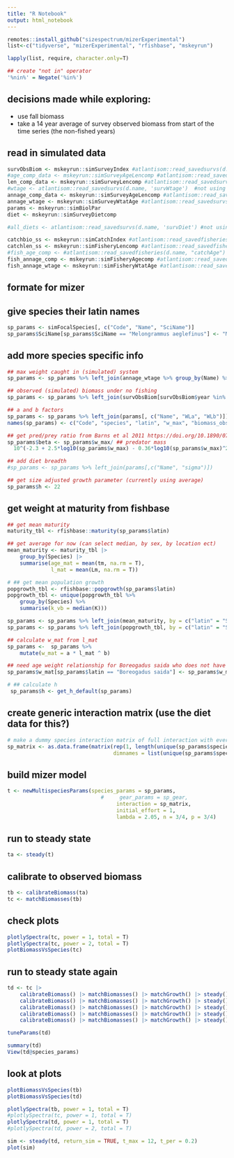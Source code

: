 ```yaml
---
title: "R Notebook"
output: html_notebook
---
```


```r
remotes::install_github("sizespectrum/mizerExperimental")
list<-c("tidyverse", "mizerExperimental", "rfishbase", "mskeyrun")

lapply(list, require, character.only=T)

## create "not in" operator
'%nin%' = Negate('%in%')
```


## decisions made while exploring:
- use fall biomass
- take a 14 year average of survey observed biomass from start of the time series (the non-fished years)

## read in simulated data
```r
survObsBiom <- mskeyrun::simSurveyIndex #atlantisom::read_savedsurvs(d.name, 'survB')
#age_comp_data <- mskeyrun::simSurveyAgeLencomp #atlantisom::read_savedsurvs(d.name, 'survAge') #not using in assessment
len_comp_data <- mskeyrun::simSurveyLencomp #atlantisom::read_savedsurvs(d.name, 'survLen')
#wtage <- atlantisom::read_savedsurvs(d.name, 'survWtage')  #not using in assessment
annage_comp_data <- mskeyrun::simSurveyAgeLencomp #atlantisom::read_savedsurvs(d.name, 'survAnnAge')
annage_wtage <- mskeyrun::simSurveyWtatAge #atlantisom::read_savedsurvs(d.name, 'survAnnWtage')
params <- mskeyrun::simBiolPar
diet <- mskeyrun::simSurveyDietcomp 

#all_diets <- atlantisom::read_savedsurvs(d.name, 'survDiet') #not using in assessment

catchbio_ss <- mskeyrun::simCatchIndex #atlantisom::read_savedfisheries(d.name, 'Catch')
catchlen_ss <- mskeyrun::simFisheryLencomp #atlantisom::read_savedfisheries(d.name, "catchLen")
#fish_age_comp <- #atlantisom::read_savedfisheries(d.name, "catchAge")
fish_annage_comp <- mskeyrun::simFisheryAgecomp #atlantisom::read_savedfisheries(d.name, 'catchAnnAge')
fish_annage_wtage <- mskeyrun::simFisheryWtatAge #atlantisom::read_savedfisheries(d.name, 'catchAnnWtage')
```

## formate for mizer

## give species their latin names
```r
sp_params <- simFocalSpecies[, c("Code", "Name", "SciName")]
sp_params$SciName[sp_params$SciName == "Melongrammus aeglefinus"] <- "Melanogrammus aeglefinus"
```

## add more species specific info
```r
## max weight caught in (simulated) system 
sp_params <- sp_params %>% left_join(annage_wtage %>% group_by(Name) %>% summarise(w_max = max(value)))

## observed (simulated) biomass under no fishing
sp_params <- sp_params %>% left_join(survObsBiom[survObsBiom$year %in% 40:54,] %>% group_by(Name) %>% summarise(biomass_observed = mean(value)))

## a and b factors
sp_params <- sp_params %>% left_join(params[, c("Name", "WLa", "WLb")])
names(sp_params) <- c("Code", "species", "latin", "w_max", "biomass_observed", "a", "b")

## get pred/prey ratio from Barns et al 2011 https://doi.org/10.1890/07-1551.1
sp_params$beta <- sp_params$w_max/ ## predator mass
  10^(-2.3 + 2.5*log10(sp_params$w_max) - 0.36*log10(sp_params$w_max)^2) ## prey mass

## add diet breadth
#sp_params <- sp_params %>% left_join(params[,c("Name", "sigma")])

## get size adjusted growth parameter (currently using average)
sp_params$h <- 22

```

## get weight at maturity from fishbase
```r
## get mean maturity 
maturity_tbl <- rfishbase::maturity(sp_params$latin)

## get average for now (can select median, by sex, by location ect)
mean_maturity <- maturity_tbl |>
    group_by(Species) |>
    summarise(age_mat = mean(tm, na.rm = T),
              l_mat = mean(Lm, na.rm = T))

# ## get mean population growth
popgrowth_tbl <- rfishbase::popgrowth(sp_params$latin)
popgrowth_tbl <- unique(popgrowth_tbl %>%
    group_by(Species) %>%
    summarise(k_vb = median(K)))

sp_params <- sp_params %>% left_join(mean_maturity, by = c("latin" = "Species"))
sp_params <- sp_params %>% left_join(popgrowth_tbl, by = c("latin" = "Species"))

## calculate w_mat from l_mat
sp_params <-  sp_params %>% 
    mutate(w_mat = a * l_mat ^ b) 

## need age weight relationship for Boreogadus saida who does not have a l_mat
sp_params$w_mat[sp_params$latin == "Boreogadus saida"] <- sp_params$w_max[sp_params$latin == "Boreogadus saida"]*0.25

# ## calculate h 
 sp_params$h <- get_h_default(sp_params)

```

## create generic interaction matrix (use the diet data for this?)
```r
# make a dummy species interaction matrix of full interaction with everything
sp_matrix <- as.data.frame(matrix(rep(1, length(unique(sp_params$species))^2), nrow = (length(unique(sp_params$species))),
                                  dimnames = list(unique(sp_params$species), unique(sp_params$species))))
```

## build mizer model
```r
t <- newMultispeciesParams(species_params = sp_params,
                              #     gear_params = sp_gear,
                                   interaction = sp_matrix, 
                                   initial_effort = 1,
                                   lambda = 2.05, n = 3/4, p = 3/4)
```

## run to steady state
```r
ta <- steady(t)
```

## calibrate to observed biomass
```r
tb <- calibrateBiomass(ta)
tc <- matchBiomasses(tb)
```

## check plots
```r
plotlySpectra(tc, power = 1, total = T)
plotlySpectra(tc, power = 2, total = T)
plotBiomassVsSpecies(tc)
```

## run to steady state again
```r
td <- tc |>
    calibrateBiomass() |> matchBiomasses() |> matchGrowth() |> steady() |>
    calibrateBiomass() |> matchBiomasses() |> matchGrowth() |> steady() |>
    calibrateBiomass() |> matchBiomasses() |> matchGrowth() |> steady() |>
    calibrateBiomass() |> matchBiomasses() |> matchGrowth() |> steady() |>
    calibrateBiomass() |> matchBiomasses() |> matchGrowth() |> steady() 
```
```r
tuneParams(td)
```



```r
summary(td)
View(td@species_params)
```

## look at plots
```r
plotBiomassVsSpecies(tb)
plotBiomassVsSpecies(td)
```


```r
plotlySpectra(tb, power = 1, total = T)
#plotlySpectra(tc, power = 1, total = T)
plotlySpectra(td, power = 1, total = T)
#plotlySpectra(td, power = 2, total = T)
```

```r
sim <- steady(td, return_sim = TRUE, t_max = 12, t_per = 0.2)
plot(sim)
```











